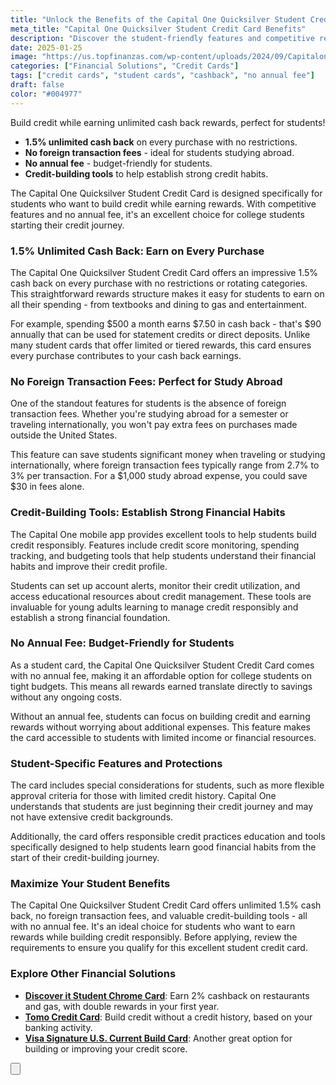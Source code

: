 ```yaml
---
title: "Unlock the Benefits of the Capital One Quicksilver Student Credit Card"
meta_title: "Capital One Quicksilver Student Credit Card Benefits"
description: "Discover the student-friendly features and competitive rewards of the Capital One Quicksilver Student Credit Card. Earn unlimited cash back with no annual fee."
date: 2025-01-25
image: "https://us.topfinanzas.com/wp-content/uploads/2024/09/Capitalone1-1024x536.webp"
categories: ["Financial Solutions", "Credit Cards"]
tags: ["credit cards", "student cards", "cashback", "no annual fee"]
draft: false
color: "#004977"
---
```



Build credit while earning unlimited cash back rewards, perfect for students!

- **1.5% unlimited cash back** on every purchase with no restrictions.
- **No foreign transaction fees** - ideal for students studying abroad.
- **No annual fee** - budget-friendly for students.
- **Credit-building tools** to help establish strong credit habits.

The Capital One Quicksilver Student Credit Card is designed specifically for students who want to build credit while earning rewards. With competitive features and no annual fee, it's an excellent choice for college students starting their credit journey.

### 1.5% Unlimited Cash Back: Earn on Every Purchase

The Capital One Quicksilver Student Credit Card offers an impressive 1.5% cash back on every purchase with no restrictions or rotating categories. This straightforward rewards structure makes it easy for students to earn on all their spending - from textbooks and dining to gas and entertainment.

For example, spending $500 a month earns $7.50 in cash back - that's $90 annually that can be used for statement credits or direct deposits. Unlike many student cards that offer limited or tiered rewards, this card ensures every purchase contributes to your cash back earnings.

### No Foreign Transaction Fees: Perfect for Study Abroad

One of the standout features for students is the absence of foreign transaction fees. Whether you're studying abroad for a semester or traveling internationally, you won't pay extra fees on purchases made outside the United States.

This feature can save students significant money when traveling or studying internationally, where foreign transaction fees typically range from 2.7% to 3% per transaction. For a $1,000 study abroad expense, you could save $30 in fees alone.

### Credit-Building Tools: Establish Strong Financial Habits

The Capital One mobile app provides excellent tools to help students build credit responsibly. Features include credit score monitoring, spending tracking, and budgeting tools that help students understand their financial habits and improve their credit profile.

Students can set up account alerts, monitor their credit utilization, and access educational resources about credit management. These tools are invaluable for young adults learning to manage credit responsibly and establish a strong financial foundation.

### No Annual Fee: Budget-Friendly for Students

As a student card, the Capital One Quicksilver Student Credit Card comes with no annual fee, making it an affordable option for college students on tight budgets. This means all rewards earned translate directly to savings without any ongoing costs.

Without an annual fee, students can focus on building credit and earning rewards without worrying about additional expenses. This feature makes the card accessible to students with limited income or financial resources.

### Student-Specific Features and Protections

The card includes special considerations for students, such as more flexible approval criteria for those with limited credit history. Capital One understands that students are just beginning their credit journey and may not have extensive credit backgrounds.

Additionally, the card offers responsible credit practices education and tools specifically designed to help students learn good financial habits from the start of their credit-building journey.

### Maximize Your Student Benefits

The Capital One Quicksilver Student Credit Card offers unlimited 1.5% cash back, no foreign transaction fees, and valuable credit-building tools - all with no annual fee. It's an ideal choice for students who want to earn rewards while building credit responsibly. Before applying, review the requirements to ensure you qualify for this excellent student credit card.

<AdZone id="us_budgetbeepro_4" />

### Explore Other Financial Solutions

- [**Discover it Student Chrome Card**](/financial-solutions/discover-it-student-chrome-credit-card-benefits): Earn 2% cashback on restaurants and gas, with double rewards in your first year.
- [**Tomo Credit Card**](/financial-solutions/tomo-credit-card-benefits): Build credit without a credit history, based on your banking activity.
- [**Visa Signature U.S. Current Build Card**](/financial-solutions/visa-signature-us-current-build-credit-card-benefits): Another great option for building or improving your credit score.

<Button
  label="See Requirements"
  link="/financial-solutions/capital-one-quicksilver-student-credit-card-requirements"
/>
